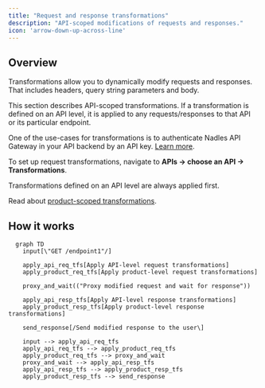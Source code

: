 ```yaml
---
title: "Request and response transformations"
description: "API-scoped modifications of requests and responses."
icon: 'arrow-down-up-across-line'
---
```


## Overview

Transformations allow you to dynamically modify requests and responses. That includes headers, query string parameters and body.

This section describes API-scoped transformations. If a transformation is defined on an API level, it is applied to any requests/responses to that API or its particular endpoint.

One of the use-cases for transformations is to authenticate Nadles API Gateway in your API backend by an API key. [Learn more](https://docs.nadles.com/api-management/exposing-your-api/#configuring-nadles-api-gateway).

To set up request transformations, navigate to **APIs → choose an API → Transformations**.

<Tip>
  Transformations defined on an API level are always applied first.

  Read about [product-scoped transformations](https://docs.nadles.com/product-modeling/transformations/).
</Tip>

## How it works

```mermaid
  graph TD
    input[\"GET /endpoint1"/]

    apply_api_req_tfs[Apply API-level request transformations]
    apply_product_req_tfs[Apply product-level request transformations]

    proxy_and_wait(("Proxy modified request and wait for response"))

    apply_api_resp_tfs[Apply API-level response transformations]
    apply_product_resp_tfs[Apply product-level response transformations]

    send_response[/Send modified response to the user\]

    input --> apply_api_req_tfs
    apply_api_req_tfs --> apply_product_req_tfs
    apply_product_req_tfs --> proxy_and_wait
    proxy_and_wait --> apply_api_resp_tfs
    apply_api_resp_tfs --> apply_product_resp_tfs
    apply_product_resp_tfs --> send_response
```